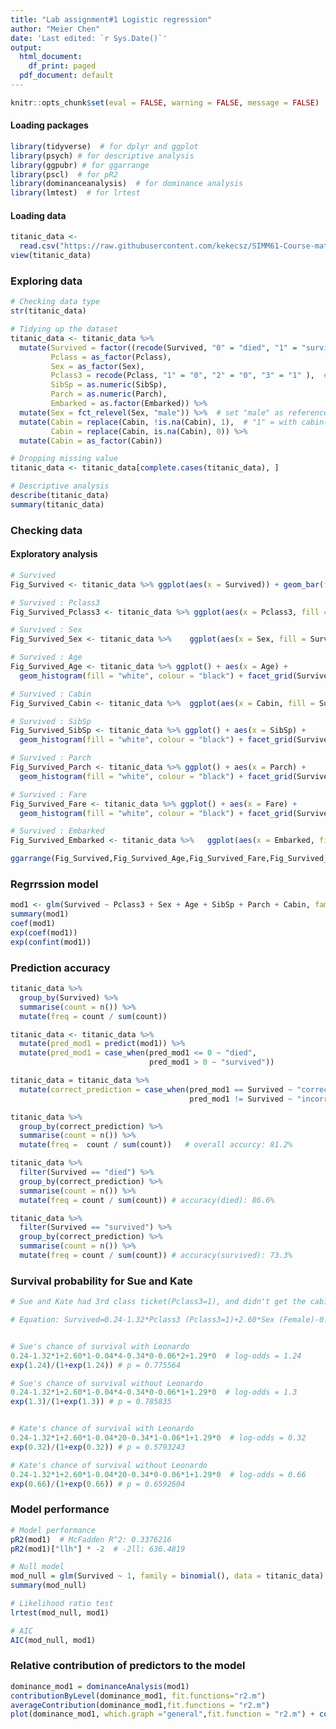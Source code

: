 ---
title: "Lab assignment#1 Logistic regression"
author: "Meier Chen"
date: 'Last edited: `r Sys.Date()`'
output:
  html_document:
    df_print: paged
  pdf_document: default
---

```{r setup, include=FALSE}
knitr::opts_chunk$set(eval = FALSE, warning = FALSE, message = FALSE)
```

#### Loading packages	

```{r}
library(tidyverse)  # for dplyr and ggplot
library(psych) # for descriptive analysis
library(ggpubr) # for ggarrange
library(pscl)  # for pR2
library(dominanceanalysis)  # for dominance analysis
library(lmtest)  # for lrtest
```

#### Loading data

```{r}
titanic_data <- 
  read.csv("https://raw.githubusercontent.com/kekecsz/SIMM61-Course-materials/main/Home_assignment/Titanic%20-%20training%20set.csv", na.strings = c(""))  # load the data and replace all empty values with NA's
view(titanic_data)
```

### Exploring data

```{r}
# Checking data type
str(titanic_data)

# Tidying up the dataset
titanic_data <- titanic_data %>% 
  mutate(Survived = factor((recode(Survived, "0" = "died", "1" = "survived"))),
         Pclass = as_factor(Pclass),
         Sex = as_factor(Sex),
         Pclass3 = recode(Pclass, "1" = "0", "2" = "0", "3" = "1" ),  # "1" = 3rd class ticket, "0" = 1st and 2nd class ticket
         SibSp = as.numeric(SibSp),
         Parch = as.numeric(Parch),
         Embarked = as.factor(Embarked)) %>% 
  mutate(Sex = fct_relevel(Sex, "male")) %>%  # set "male" as reference level
  mutate(Cabin = replace(Cabin, !is.na(Cabin), 1),  # "1" = with cabin(s), "0" = without cabin
         Cabin = replace(Cabin, is.na(Cabin), 0)) %>% 
  mutate(Cabin = as_factor(Cabin))  

# Dropping missing value
titanic_data <- titanic_data[complete.cases(titanic_data), ]

# Descriptive analysis
describe(titanic_data)
summary(titanic_data)
```

### Checking data

#### Exploratory analysis
```{r}
# Survived
Fig_Survived <- titanic_data %>% ggplot(aes(x = Survived)) + geom_bar(fill = "white", colour = "black")

# Survived : Pclass3
Fig_Survived_Pclass3 <- titanic_data %>% ggplot(aes(x = Pclass3, fill = Survived)) +	geom_bar()

# Survived : Sex
Fig_Survived_Sex <- titanic_data %>% 	ggplot(aes(x = Sex, fill = Survived)) +	geom_bar()

# Survived : Age
Fig_Survived_Age <- titanic_data %>% ggplot() + aes(x = Age) + 
  geom_histogram(fill = "white", colour = "black") + facet_grid(Survived ~ .)

# Survived : Cabin
Fig_Survived_Cabin <- titanic_data %>% 	ggplot(aes(x = Cabin, fill = Survived)) + geom_bar()

# Survived : SibSp
Fig_Survived_SibSp <- titanic_data %>% ggplot() + aes(x = SibSp) + 
  geom_histogram(fill = "white", colour = "black") + facet_grid(Survived ~ .)

# Survived : Parch
Fig_Survived_Parch <- titanic_data %>% ggplot() + aes(x = Parch) + 
  geom_histogram(fill = "white", colour = "black") + facet_grid(Survived ~ .)

# Survived : Fare
Fig_Survived_Fare <- titanic_data %>% ggplot() + aes(x = Fare) + 
  geom_histogram(fill = "white", colour = "black") + facet_grid(Survived ~ .)

# Survived : Embarked
Fig_Survived_Embarked <- titanic_data %>% 	ggplot(aes(x = Embarked, fill = Survived)) + geom_bar()

ggarrange(Fig_Survived,Fig_Survived_Age,Fig_Survived_Fare,Fig_Survived_SibSp,Fig_Survived_Parch,Fig_Survived_Embarked,Fig_Survived_Cabin,Fig_Survived_Pclass3,Fig_Survived_Sex,labels = c("Distribution of Survived", "Survived x Age", "Survived x Fare", "Survived x SibSp", "Survived x Parch", "Survived x Embarked", "Survived x Cabin", "Survived x Pclass3", "Survived x Sex"),font.label = list(size = 10, face = "bold"), label.y = 1.05, ncol = 3, nrow = 3)
```


### Regrrssion model

```{r}
mod1 <- glm(Survived ~ Pclass3 + Sex + Age + SibSp + Parch + Cabin, family = binomial(), data = titanic_data)
summary(mod1)
coef(mod1)
exp(coef(mod1))
exp(confint(mod1))

```

### Prediction accuracy

```{r}
titanic_data %>%
  group_by(Survived) %>%
  summarise(count = n()) %>%
  mutate(freq = count / sum(count))

titanic_data <- titanic_data %>% 
  mutate(pred_mod1 = predict(mod1)) %>% 
  mutate(pred_mod1 = case_when(pred_mod1 <= 0 ~ "died",
                               pred_mod1 > 0 ~ "survived")) 

titanic_data = titanic_data %>% 
  mutate(correct_prediction = case_when(pred_mod1 == Survived ~ "correct",
                                        pred_mod1 != Survived ~ "incorrect"))

titanic_data %>% 
  group_by(correct_prediction) %>% 
  summarise(count = n()) %>% 
  mutate(freq =  count / sum(count))   # overall accurcy: 81.2%

titanic_data %>% 
  filter(Survived == "died") %>% 
  group_by(correct_prediction) %>% 
  summarise(count = n()) %>% 
  mutate(freq = count / sum(count)) # accuracy(died): 86.6%

titanic_data %>% 
  filter(Survived == "survived") %>% 
  group_by(correct_prediction) %>% 
  summarise(count = n()) %>% 
  mutate(freq = count / sum(count)) # accuracy(survived): 73.3%
```

### Survival probability for Sue and Kate
```{r}
# Sue and Kate had 3rd class ticket(Pclass3=1), and didn't get the cabins(Cabin=0). Sue was 4 and Kate was 20 at the time.

# Equation: Survived=0.24-1.32*Pclass3 (Pclass3=1)+2.60*Sex (Female)-0.04*Age-0.34*Sibsp-0.06*Parch+1.29*Cabin (Cabin=1)


# Sue's chance of survival with Leonardo
0.24-1.32*1+2.60*1-0.04*4-0.34*0-0.06*2+1.29*0  # log-odds = 1.24
exp(1.24)/(1+exp(1.24)) # p = 0.775564

# Sue's chance of survival without Leonardo
0.24-1.32*1+2.60*1-0.04*4-0.34*0-0.06*1+1.29*0  # log-odds = 1.3
exp(1.3)/(1+exp(1.3)) # p = 0.785835


# Kate's chance of survival with Leonardo
0.24-1.32*1+2.60*1-0.04*20-0.34*1-0.06*1+1.29*0  # log-odds = 0.32
exp(0.32)/(1+exp(0.32)) # p = 0.5793243

# Kate's chance of survival without Leonardo
0.24-1.32*1+2.60*1-0.04*20-0.34*0-0.06*1+1.29*0  # log-odds = 0.66
exp(0.66)/(1+exp(0.66)) # p = 0.6592604
```

### Model performance

```{r}
# Model performance
pR2(mod1)  # McFadden R^2: 0.3376216
pR2(mod1)["llh"] * -2  # -2ll: 636.4819

# Null model
mod_null = glm(Survived ~ 1, family = binomial(), data = titanic_data)
summary(mod_null)

# Likelihood ratio test
lrtest(mod_null, mod1)

# AIC
AIC(mod_null, mod1)
```

### Relative contribution of predictors to the model

```{r}
dominance_mod1 = dominanceAnalysis(mod1)
contributionByLevel(dominance_mod1, fit.functions="r2.m")
averageContribution(dominance_mod1,fit.functions = "r2.m")
plot(dominance_mod1, which.graph ="general",fit.function = "r2.m") + coord_flip()
```